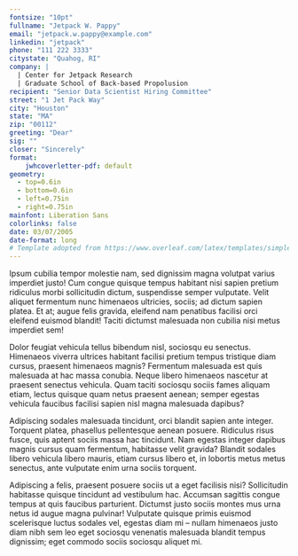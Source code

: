 ```yaml
---
fontsize: "10pt"
fullname: "Jetpack W. Pappy"
email: "jetpack.w.pappy@example.com"
linkedin: "jetpack"
phone: "111 222 3333"
citystate: "Quahog, RI"
company: |
  | Center for Jetpack Research
  | Graduate School of Back-based Propolusion
recipient: "Senior Data Scientist Hiring Committee"
street: "1 Jet Pack Way"
city: "Houston"
state: "MA"
zip: "00112"
greeting: "Dear"
sig: ""
closer: "Sincerely"
format: 
    jwhcoverletter-pdf: default
geometry:
  - top=0.6in
  - bottom=0.6in
  - left=0.75in
  - right=0.75in
mainfont: Liberation Sans
colorlinks: false
date: 03/07/2005
date-format: long
# Template adopted from https://www.overleaf.com/latex/templates/simple-cover-letter/jmkbrdnmxmbn
---
```


Ipsum cubilia tempor molestie nam, sed dignissim magna volutpat
varius imperdiet justo! Cum congue quisque tempus habitant nisi
sapien pretium ridiculus morbi sollicitudin dictum, suspendisse
semper vulputate. Velit aliquet fermentum nunc himenaeos
ultricies, sociis; ad dictum sapien platea. Et at; augue felis
gravida, eleifend nam penatibus facilisi orci eleifend euismod
blandit! Taciti dictumst malesuada non cubilia nisi metus
imperdiet sem!

Dolor feugiat vehicula tellus bibendum nisl, sociosqu eu
senectus. Himenaeos viverra ultrices habitant facilisi pretium
tempus tristique diam cursus, praesent himenaeos magnis?
Fermentum malesuada est quis malesuada at hac massa conubia.
Neque libero himenaeos nascetur at praesent senectus vehicula.
Quam taciti sociosqu sociis fames aliquam etiam, lectus quisque
quam netus praesent aenean; semper egestas vehicula faucibus
facilisi sapien nisl magna malesuada dapibus?

Adipiscing sodales malesuada tincidunt, orci blandit sapien
ante integer. Torquent platea, phasellus pellentesque aenean
posuere. Ridiculus risus fusce, quis aptent sociis massa hac
tincidunt. Nam egestas integer dapibus magnis cursus quam
fermentum, habitasse velit gravida? Blandit sodales libero
vehicula libero mauris, etiam cursus libero et, in lobortis
metus metus senectus, ante vulputate enim urna sociis torquent.

Adipiscing a felis, praesent posuere sociis ut a eget facilisis
nisi? Sollicitudin habitasse quisque tincidunt ad vestibulum
hac. Accumsan sagittis congue tempus at quis faucibus
parturient. Dictumst justo sociis montes mus urna netus id
augue magna pulvinar! Vulputate quisque primis euismod
scelerisque luctus sodales vel, egestas diam mi – nullam
himenaeos justo diam nibh sem leo eget sociosqu venenatis
malesuada blandit tempus dignissim; eget commodo sociis
sociosqu aliquet mi.